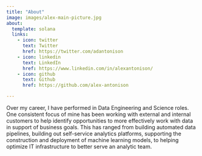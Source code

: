 ```yaml
---
title: "About"
image: images/alex-main-picture.jpg
about:
  template: solana
  links:
    - icon: twitter
      text: Twitter
      href: https://twitter.com/adantonison
    - icon: linkedin
      text: LinkedIn
      href: https://www.linkedin.com/in/alexantonison/
    - icon: github
      text: Github
      href: https://github.com/alex-antonison

---
```


Over my career, I have performed in Data Engineering and Science roles.  One consistent focus of mine has been working with external and internal customers to help identify opportunities to more effectively work with data in support of business goals.  This has ranged from building automated data pipelines, building out self-service analytics platforms, supporting the construction and deployment of machine learning models, to helping optimize IT infrastructure to better serve an analytic team.